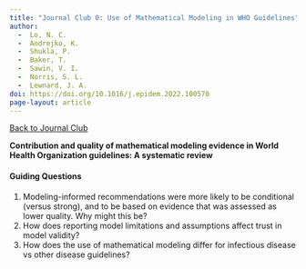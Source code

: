 ```yaml
---
title: "Journal Club 0: Use of Mathematical Modeling in WHO Guidelines"
author: 
  -  Lo, N. C. 
  -  Andrejko, K.
  -  Shukla, P.
  -  Baker, T.
  -  Sawin, V. I.
  -  Norris, S. L.
  -  Lewnard, J. A.
doi: https://doi.org/10.1016/j.epidem.2022.100570
page-layout: article
---
```

[[Back to Journal Club](../journal_club.qmd)]{.aside}

**Contribution and quality of mathematical modeling evidence in World Health Organization guidelines: A systematic review**

#### Guiding Questions

1. Modeling-informed recommendations were more likely to be conditional (versus strong), and to be based on evidence that was assessed as lower quality. Why might this be?  
2. How does reporting model limitations and assumptions affect trust in model validity?  
3. How does the use of mathematical modeling differ for infectious disease vs other disease guidelines?